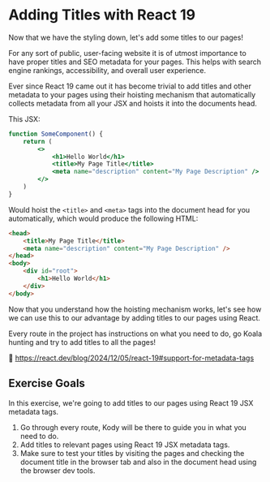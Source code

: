 # Adding Titles with React 19

Now that we have the styling down, let's add some titles to our pages!

For any sort of public, user-facing website it is of utmost importance to have proper titles
and SEO metadata for your pages. This helps with search engine rankings, accessibility,
and overall user experience.

Ever since React 19 came out it has become trivial to add titles and other metadata
to your pages using their hoisting mechanism that automatically collects metadata from
all your JSX and hoists it into the documents head.

This JSX:

```jsx
function SomeComponent() {
	return (
		<>
			<h1>Hello World</h1>
			<title>My Page Title</title>
			<meta name="description" content="My Page Description" />
		</>
	)
}
```

Would hoist the `<title>` and `<meta>` tags into the document head for you automatically,
which would produce the following HTML:

```html
<head>
	<title>My Page Title</title>
	<meta name="description" content="My Page Description" />
</head>
<body>
	<div id="root">
		<h1>Hello World</h1>
	</div>
</body>
```

Now that you understand how the hoisting mechanism works, let's see how we can use
this to our advantage by adding titles to our pages using React.

Every route in the project has instructions on what you need to do, go Koala hunting
and try to add titles to all the pages!

📜 https://react.dev/blog/2024/12/05/react-19#support-for-metadata-tags

## Exercise Goals

In this exercise, we're going to add titles to our pages using React 19 JSX metadata tags.

1. Go through every route, Kody will be there to guide you in what you need to do.
2. Add titles to relevant pages using React 19 JSX metadata tags.
3. Make sure to test your titles by visiting the pages and checking the document title in the
   browser tab and also in the document head using the browser dev tools.
